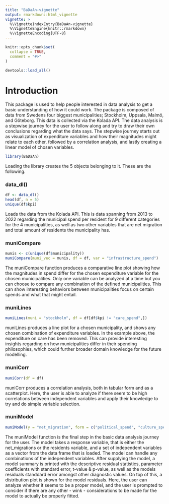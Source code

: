 ```yaml
---
title: "BaDaAn-vignette"
output: rmarkdown::html_vignette
vignette: >
  %\VignetteIndexEntry{BaDaAn-vignette}
  %\VignetteEngine{knitr::rmarkdown}
  %\VignetteEncoding{UTF-8}
---
```


```r
knitr::opts_chunk$set(
  collapse = TRUE,
  comment = "#>"
)
```

```r
devtools::load_all()
```

# Introduction

This package is used to help people interested in data analysis to get a basic understanding of how it could work. The package is composed of data from Swedens four biggest municipalities; Stockholm, Uppsala, Malmö, and Göteborg. This data is collected via the Kolada API. The data analysis is a stepwise journey for the user to follow along and try to draw their own conclusions regarding what the data says. The stepwise journey starts out as visualization of expenditure variables and how their magnitudes might relate to each other, followed by a correlation analysis, and lastly creating a linear model of chosen variables.

```r
library(BaDaAn)

```

Loading the library creates the 5 objects belonging to it. These are the following.

### data_dl()

```r
df <- data_dl()
head(df, n = 5)
unique(df$kpi)
```

Loads the data from the Kolada API. This is data spanning from 2013 to 2022 regarding the municipal spend per resident for 9 different categories for the 4 municipalities, as well as two other variables that are net migration and total amount of residents the municipality has.

### muniCompare

```r
munis <- c(unique(df$municipality))
muniCompare(muni_vec = munis, df = df, var = "infrastructure_spend")
```

The muniCompare function produces a comparative line plot showing how the magnitudes in spend differ for the chosen expenditure variable for the chosen municipalities. Only one variable can be analyzed at a time but you can choose to compare any combination of the defined municipalities. This can show interesting behaviors between municipalities focus on certain spends and what that might entail.

### muniLines

```r
muniLines(muni = "stockholm", df = df[df$kpi != "care_spend",])
```

muniLines produces a line plot for a chosen municipality, and shows any chosen combination of expenditure variables. In the example above, the expenditure on care has been removed. This can provide interesting insights regarding on how municipalities differ in their spending philosophies, which could further broader domain knowledge for the future modelling.


### muniCorr

```r
muniCorr(df = df)
```
muniCorr produces a correlation analysis, both in tabular form and as a scatterplot. Here, the user is able to analyze if there seem to be high correlations between independent variables and apply their knowledge to try and do simple variable selection.


### muniModel

```r
muniModel(y = "net_migration", form = c("political_spend", "culture_spend", "education_spend"), df = df)
```
The muniModel function is the final step in the basic data analysis journey for the user. The model takes a response variable, that is either the net_migrations or the residents variable, and a set of independent variables as a vector from the data frame that is loaded. The model can handle any combinations of the independent variables. After supplying the model, a model summary is printed with the descriptive residual statistics, parameter coefficients with standard error, t-value & p-value, as well as the models residuals standdard error amongst other diagnostic values. On top of this, a distribution plot is shown for the model residuals. Here, the user can analyze whether it seems to be a proper model, and the user is prompted to consider if there are any other - wink - considerations to be made for the model to actually be properly fitted.